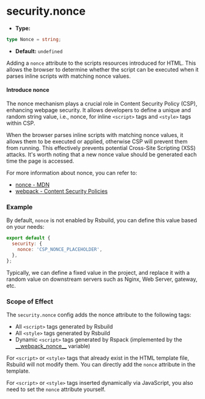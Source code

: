 # security.nonce

- **Type:**

```ts
type Nonce = string;
```

- **Default:** `undefined`

Adding a `nonce` attribute to the scripts resources introduced for HTML. This allows the browser to determine whether the script can be executed when it parses inline scripts with matching nonce values.

#### Introduce nonce

The nonce mechanism plays a crucial role in Content Security Policy (CSP), enhancing webpage security. It allows developers to define a unique and random string value, i.e., nonce, for inline `<script>` tags and `<style>` tags within CSP.

When the browser parses inline scripts with matching nonce values, it allows them to be executed or applied, otherwise CSP will prevent them from running. This effectively prevents potential Cross-Site Scripting (XSS) attacks. It's worth noting that a new nonce value should be generated each time the page is accessed.

For more information about nonce, you can refer to:

- [nonce - MDN](https://developer.mozilla.org/en-US/docs/Web/HTML/Global_attributes/nonce)
- [webpack - Content Security Policies](https://webpack.js.org/guides/csp/)

### Example

By default, `nonce` is not enabled by Rsbuild, you can define this value based on your needs:

```js
export default {
  security: {
    nonce: 'CSP_NONCE_PLACEHOLDER',
  },
};
```

Typically, we can define a fixed value in the project, and replace it with a random value on downstream servers such as Nginx, Web Server, gateway, etc.

### Scope of Effect

The `security.nonce` config adds the nonce attribute to the following tags:

- All `<script>` tags generated by Rsbuild
- All `<style>` tags generated by Rsbuild
- Dynamic `<script>` tags generated by Rspack (implemented by the [\_\_webpack_nonce\_\_](https://webpack.js.org/guides/csp/) variable)

For `<script>` or `<style>` tags that already exist in the HTML template file, Rsbuild will not modify them. You can directly add the `nonce` attribute in the template.

For `<script>` or `<style>` tags inserted dynamically via JavaScript, you also need to set the `nonce` attribute yourself.
